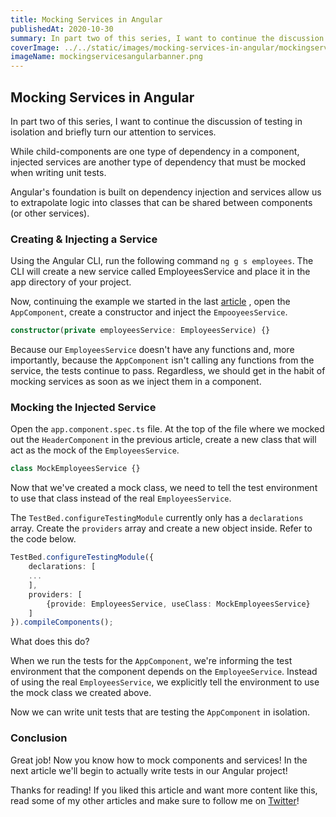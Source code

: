 ```yaml
---
title: Mocking Services in Angular
publishedAt: 2020-10-30
summary: In part two of this series, I want to continue the discussion of testing in isolation and briefly turn our attention to services.
coverImage: ../../static/images/mocking-services-in-angular/mockingservicesangularbanner.png
imageName: mockingservicesangularbanner.png
---
```


## Mocking Services in Angular

In part two of this series, I want to continue the discussion of testing in isolation and briefly turn our attention to services.

While child-components are one type of dependency in a component, injected services are another type of dependency that must be mocked when writing unit tests.

Angular's foundation is built on dependency injection and services allow us to extrapolate logic into classes that can be shared between components (or other services).

### Creating & Injecting a Service

Using the Angular CLI, run the following command `ng g s employees`. The CLI will create a new service called EmployeesService and place it in the app directory of your project.

Now, continuing the example we started in the last [article](https://braydoncoyer.dev/blog/mocking-components-in-angular/) , open the `AppComponent`, create a constructor and inject the `EmpooyeesService`.

```ts
constructor(private employeesService: EmployeesService) {}
```

Because our `EmployeesService` doesn't have any functions and, more importantly, because the `AppComponent` isn't calling any functions from the service, the tests continue to pass. Regardless, we should get in the habit of mocking services as soon as we inject them in a component.

### Mocking the Injected Service

Open the `app.component.spec.ts` file. At the top of the file where we mocked out the `HeaderComponent` in the previous article, create a new class that will act as the mock of the `EmployeesService`.

```ts
class MockEmployeesService {}
```

Now that we've created a mock class, we need to tell the test environment to use that class instead of the real `EmployeesService`.

The `TestBed.configureTestingModule` currently only has a `declarations` array. Create the `providers` array and create a new object inside. Refer to the code below.

```ts
TestBed.configureTestingModule({
    declarations: [
    ...
    ],
    providers: [
        {provide: EmployeesService, useClass: MockEmployeesService}
    ]
}).compileComponents();
```

What does this do?

When we run the tests for the `AppComponent`, we're informing the test environment that the component depends on the `EmployeeService`. Instead of using the real `EmployeesService`, we explicitly tell the environment to use the mock class we created above.

Now we can write unit tests that are testing the `AppComponent` in isolation.

### Conclusion

Great job! Now you know how to mock components and services! In the next article we'll begin to actually write tests in our Angular project!

Thanks for reading! If you liked this article and want more content like this, read some of my other articles and make sure to follow me on [Twitter](https://twitter.com/BraydonCoyer)!
